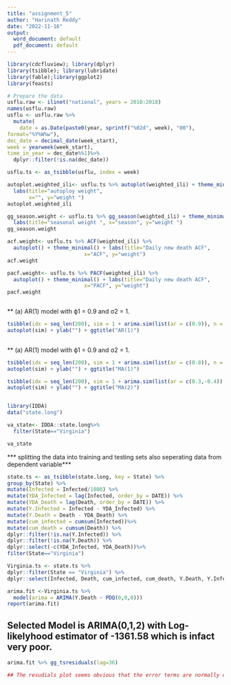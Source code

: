 ---
title: "assignment_5"
author: "Harinath Reddy"
date: "2022-11-16"
output:
  word_document: default
  pdf_document: default
---



```{r}
library(cdcfluview); library(dplyr)
library(tsibble); library(lubridate)
library(fable);library(ggplot2)
library(feasts)
```

```{r}
# Prepare the data
usflu.raw <- ilinet("national", years = 2010:2018)
names(usflu.raw)
usflu <- usflu.raw %>%
  mutate(
    date = as.Date(paste0(year, sprintf("%02d", week), "00"),
format="%Y%W%w"),
dec_date = decimal_date(week_start),
week = yearweek(week_start),
time_in_year = dec_date%%1)%>%
  dplyr::filter(!is.na(dec_date))

usflu.ts <- as_tsibble(usflu, index = week)
```

```{r}

autoplot.weighted_ili<- usflu.ts %>% autoplot(weighted_ili) + theme_minimal() + 
  labs(title="autoploy weight",
       x="", y="weight ")
autoplot.weighted_ili
``` 

```{r}
gg_season.weight <- usflu.ts %>% gg_season(weighted_ili) + theme_minimal() + 
  labs(title="seasonal weight ", x="season", y="weight ")
gg_season.weight
```

```{r}
acf.weight<- usflu.ts %>% ACF(weighted_ili) %>%
  autoplot() + theme_minimal() + labs(title="Daily new death ACF",
                         x="ACF", y="weight")
acf.weight

```

```{r}

pacf.weight<- usflu.ts %>% PACF(weighted_ili) %>%
  autoplot() + theme_minimal() + labs(title="Daily new death ACF",
                         x="PACF", y="weight")
pacf.weight



```




** (a) AR(1) model with ϕ1 = 0.9 and σ2 = 1.
```{r}
tsibble(idx = seq_len(200), sim = 1 + arima.sim(list(ar = c(0.9)), n = 200), index = idx) %>%
autoplot(sim) + ylab("") + ggtitle("AR(1)")
  
```

** (a) AR(1) model with ϕ1 = 0.9 and σ2 = 1.
```{r}

tsibble(idx = seq_len(200), sim = 1 + arima.sim(list(ar = c(0.8)), n = 200), index = idx) %>%
autoplot(sim) + ylab("") + ggtitle("MA(1)")


```


```{r}

tsibble(idx = seq_len(200), sim = 1 + arima.sim(list(ar = c(0.3,-0.4)), n = 200), index = idx) %>%
autoplot(sim) + ylab("") + ggtitle("MA(2)")



```




```{r}

library(IDDA)
data("state.long")

```


```{r}
va_state<- IDDA::state.long%>%
  filter(State=="Virginia")

va_state
```


*** splitting the data into training and testing sets also seperating data from dependent variable***

```{r}
state.ts <- as_tsibble(state.long, key = State) %>%
group_by(State) %>%
mutate(Infected = Infected/1000) %>%
mutate(YDA_Infected = lag(Infected, order_by = DATE)) %>%
mutate(YDA_Death = lag(Death, order_by = DATE)) %>%
mutate(Y.Infected = Infected - YDA_Infected) %>%
mutate(Y.Death = Death - YDA_Death) %>%
mutate(cum_infected = cumsum(Infected))%>%
mutate(cum_death = cumsum(Death)) %>%
dplyr::filter(!is.na(Y.Infected)) %>%
dplyr::filter(!is.na(Y.Death)) %>%
dplyr::select(-c(YDA_Infected, YDA_Death))%>%
filter(State=="Virginia") 

```

```{r}
Virginia.ts <- state.ts %>%
dplyr::filter(State == "Virginia") %>%
dplyr::select(Infected, Death, cum_infected, cum_death, Y.Death, Y.Infected)


```


```{r}
arima.fit <-Virginia.ts %>%
  model(arima = ARIMA(Y.Death ~ PDQ(0,0,0)))
report(arima.fit)
```

## Selected Model is ARIMA(0,1,2) with Log-likelyhood estimator of -1361.58 which is infact very poor.


```{r}

arima.fit %>% gg_tsresiduals(lag=36)

```

```{r}
## The resudials plot seems obvious that the error terms are normally distributed.
```























